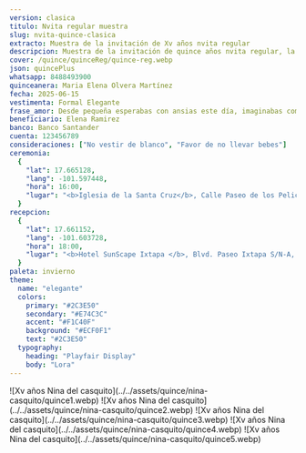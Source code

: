 ```yaml
---
version: clasica
titulo: Nvita regular muestra
slug: nvita-quince-clasica
extracto: Muestra de la invitación de Xv años nvita regular
descripcion: Muestra de la invitación de quince años nvita regular, la más vendida de las invitaciones que te ofrecemos.
cover: /quince/quinceReg/quince-reg.webp
json: quincePlus
whatsapp: 8488493900
quinceanera: Maria Elena Olvera Martínez
fecha: 2025-06-15
vestimenta: Formal Elegante
frase_amor: Desde pequeña esperabas con ansias este día, imaginabas compartirlo con todas las personas que amas. Por fin llegó el día y es tal y como lo soñaste.
beneficiario: Elena Ramirez
banco: Banco Santander
cuenta: 123456789
consideraciones: ["No vestir de blanco", "Favor de no llevar bebes"]
ceremonia:
  {
    "lat": 17.665128,
    "lang": -101.597448,
    "hora": 16:00,
    "lugar": "<b>Iglesia de la Santa Cruz</b>, Calle Paseo de los Pelicanos 40883, Ixtapa Gro. (frente a la Moraleja)",
  }
recepcion:
  {
    "lat": 17.661152,
    "lang": -101.603728,
    "hora": 18:00,
    "lugar": "<b>Hotel SunScape Ixtapa </b>, Blvd. Paseo Ixtapa S/N-A, 40884 Zihuatanejo, Gro Blvd. Paseo Ixtapa S/N-A, 40884 Zihuatanejo, Gro.",
  }
paleta: invierno
theme:
  name: "elegante"
  colors:
    primary: "#2C3E50"
    secondary: "#E74C3C"
    accent: "#F1C40F"
    background: "#ECF0F1"
    text: "#2C3E50"
  typography:
    heading: "Playfair Display"
    body: "Lora"
---
```







<Encabezados texto="Mis 15 años" />

<ParrafosLibres texto="El anhelo de todo padre es ver a su hija transformarse de una niña feliz a una mujer segura de sí. Y más orgulloso no podría estar y por eso contigo quiero celebra." />



<section class="grid contenido">
  <div class="conte-cartas">
    <Cartas
      icono="mdi:clipboard-text-date-outline"
      titulo="Fecha de mis XV años"
      fecha={frontmatter.fecha}
    />
    <Cartas
      icono="mdi:list-status"
      titulo="Detalles"
      array={frontmatter.consideraciones}
    />
    <Cartas
      icono="mdi:clothes-hanger"
      titulo="Código de vestimenta"
      codigo={frontmatter.vestimenta}
    />
  </div>
</section>

<section class="grid contenido">
  <Frase frase={frontmatter.frase_amor} />
</section>

<section class="grid pantalla">
  <Galeria>
    ![Xv años Nina del casquito](../../assets/quince/nina-casquito/quince1.webp)
    ![Xv años Nina del casquito](../../assets/quince/nina-casquito/quince2.webp)
    ![Xv años Nina del casquito](../../assets/quince/nina-casquito/quince3.webp)
    ![Xv años Nina del casquito](../../assets/quince/nina-casquito/quince4.webp)
    ![Xv años Nina del casquito](../../assets/quince/nina-casquito/quince5.webp)
  </Galeria>
</section>

<Encabezados texto="El Lugar" />

<section class="grid contenido fondo-mitad">
  <ParrafosLibres
    texto="Te compartimos la ubicación, te esperamos en la ceremonia religiosa y en
      la fiesta de XV años"
  />
  <div id="zigzag">
    <BloqueMapa
      encabezado="Ceremonia"
      dir={frontmatter.ceremonia.lugar}
      horario={frontmatter.ceremonia.hora}
      lat={frontmatter.ceremonia.lat}
      lng={frontmatter.ceremonia.lang}
      mapName="mapa1"
    />
    <BloqueMapa
      encabezado="Recepción"
      dir={frontmatter.recepcion.lugar}
      horario={frontmatter.recepcion.hora}
      lat={frontmatter.recepcion.lat}
      lng={frontmatter.recepcion.lang}
      mapName="mapa2"
    />
  </div>
</section>

<section class="grid contenido">
  <Regalos
    frase="El regalo más importante será tu presencia, te agradecemos si aparte nos deseas hacer un regalo en este día tan especial."
    beneficiario={frontmatter.beneficiario}
    banco={frontmatter.banco}
    cuenta={frontmatter.cuenta}
  />
</section>

<ProgresoInvitados
  email="claudiomonzoni@hotmail.com"
  porcentajeMostrarInvitados={20}
  frase="¿Listos para el evento?"
  mostrarSiempre={true}
/>

<section class="grid contenido">
  <Contador fecha={frontmatter.fecha} />
</section>


<section class="grid contenido">
  <MensajeVip />
</section>
<section>
  <Confirmacion
    whatsapp={frontmatter.whatsapp}
    dias_antes={20}
    version={frontmatter.version}
    client:only
  />
</section>
